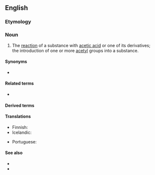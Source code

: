 {{also|acétylation}}

==English==

===Etymology===
{{suffix|en|acetylate|ion}}

===Noun===
{{en-noun}}

# {{lb|en|organic chemistry}} The [[reaction]] of a substance with [[acetic acid]] or one of its derivatives; the introduction of one or more [[acetyl]] groups into a substance.

====Synonyms====
* {{l|en|ethanoylation}}

====Related terms====
* {{l|en|acetylate}}

====Derived terms====
{{der3|en
|aminoacetylation
|autoacetylation
|deacetylation
|desacetylation
|diacetylation
|hyperacetylation
|hypoacetylation
|monoacetylation
|multiacetylation
|nonacetylation
|pentaacetylation
|peracetylation
|phosphoacetylation
|preacetylation
|reacetylation
|transacetylation
|underacetylation}}

====Translations====
{{trans-top|reaction of a substance with acetic acid}}
* Finnish: {{t|fi|asetylaatio}}
* Icelandic: {{t|is|asetýling|f}}
{{trans-mid}}
* Portuguese: {{t|pt|acetilação|f}}
{{trans-bottom}}

====See also====
* {{pedialite}}
* {{pedialite|Acetyl}}
